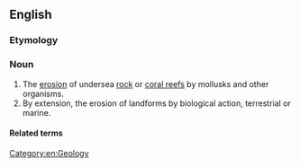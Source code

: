{{also|bioerosión}}

==English==
{{wikipedia|lang=en}}

===Etymology===
{{prefix|en|bio|erosion}}

===Noun===
{{en-noun|-}}

# The [[erosion]] of undersea [[rock]] or [[coral reef]]s by mollusks and other organisms.
# By extension, the erosion of landforms by biological action, terrestrial or marine.

====Related terms====
{{col3|en|
|bioeroder
|bioerode
}}

[[Category:en:Geology]]